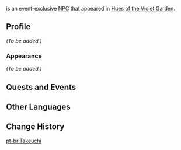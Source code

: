 {{Meta
<!-- Remove this template after adding the missing info -->
|missing_NPC_profile  = yes
}}
{{Character Infobox
|type             = Event NPC
|image            = NPC Takeuchi.png
|region           = Inazuma
|location         = Inazuma
}}
{{Lang|'''Takeuchi'''|ja=竹内|ja_rm=Takeuchi}} is an event-exclusive [[NPC]] that appeared in [[Hues of the Violet Garden]].

==Profile==
<!-- detailed story/lore information goes here -->
''(To be added.)''

===Appearance===
''(To be added.)''

==Quests and Events==
{{Quests and Events}}

==Other Languages==
{{Other Languages|default_hidden = 1
|en      = Takeuchi
|zhs     = 竹内
|zhs_rm  = Zhúnèi
|zht     = 竹内
|zht_rm  = Zhúnèi
|ja      = 竹内
|ja_rm   = Takeuchi
|ko      = //타케우치//
|es      = Takeuchi
|fr      = Takeuchi
|ru      = Такэути
|th      = Takeuchi
|vi      = Takeuchi
|de      = Takeuchi
|id      = Takeuchi
|pt      = Takeuchi
}}

==Change History==
{{Change History|2.6}}
<!--
==References==
{{Reflist}}
-->

[[pt-br:Takeuchi]]